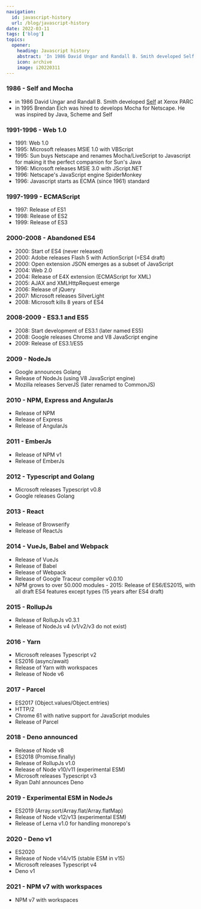```yaml
---
navigation:
  id: javascript-history
  url: /blog/javascript-history
date: 2022-03-11
tags: ['blog']
topics:
  opener:
    heading: Javascript history
    abstract: 'In 1986 David Ungar and Randall B. Smith developed Self at Xerox PARC. Inspired by Java, Scheme and Self Brendan Eich created Javascript in 1995.'
    icon: archive
    image: i20220311
---
```


### 1986 - Self and Mocha

* in 1986 David Ungar and Randall B. Smith developed
  [Self](https://handbook.selflanguage.org/4.5/intro.html) at Xerox PARC
* in 1995 Brendan Eich was hired to develops Mocha for Netscape. He was inspired
  by Java, Scheme and Self

### 1991-1996 - Web 1.0

* 1991: Web 1.0
* 1995: Microsoft releases MSIE 1.0 with VBScript
* 1995: Sun buys Netscape and renames Mocha/LiveScript to Javascript for making
  it the perfect companion for Sun's Java
* 1996: Microsoft releases MSIE 3.0 with JScript.NET
* 1996: Netscape's JavaScript engine SpiderMonkey
* 1996: Javascript starts as ECMA (since 1961) standard

### 1997-1999 - ECMAScript

* 1997: Release of ES1
* 1998: Release of ES2
* 1999: Release of ES3

### 2000-2008 - Abandoned ES4

* 2000: Start of ES4 (never released)
* 2000: Adobe releases Flash 5 with ActionScript (=ES4 draft)
* 2000: Open extension JSON emerges as a subset of JavaScript
* 2004: Web 2.0
* 2004: Release of E4X extension (ECMAScript for XML)
* 2005: AJAX and XMLHttpRequest emerge
* 2006: Release of jQuery
* 2007: Microsoft releases SilverLight
* 2008: Microsoft kills 8 years of ES4

### 2008-2009 - ES3.1 and ES5

* 2008: Start development of ES3.1 (later named ES5)
* 2008: Google releases Chrome and V8 JavaScript engine
* 2009: Release of ES3.1/ES5

### 2009 - NodeJs

* Google announces Golang
* Release of NodeJs (using V8 JavaScript engine)
* Mozilla releases ServerJS (later renamed to CommonJS)

### 2010 - NPM, Express and AngularJs

* Release of NPM
* Release of Express
* Release of AngularJs

### 2011 - EmberJs

* Release of NPM v1
* Release of EmberJs

### 2012 - Typescript and Golang

* Microsoft releases Typescript v0.8
* Google releases Golang

### 2013 - React

* Release of Browserify
* Release of ReactJs

### 2014 - VueJs, Babel and Webpack

* Release of VueJs
* Release of Babel
* Release of Webpack
* Release of Google Traceur compiler v0.0.10
* NPM grows to over 50.000 modules - 2015: Release of ES6/ES2015, with all draft
  ES4 features except types (15 years after ES4 draft)

### 2015 - RollupJs

* Release of RollupJs v0.3.1
* Release of NodeJs v4 (v1/v2/v3 do not exist)

### 2016 - Yarn

* Microsoft releases Typescript v2
* ES2016 (async/await)
* Release of Yarn with workspaces
* Release of Node v6

### 2017 - Parcel

* ES2017 (Object.values/Object.entries)
* HTTP/2
* Chrome 61 with native support for JavaScript modules
* Release of Parcel

### 2018 - Deno announced

* Release of Node v8
* ES2018 (Promise.finally)
* Release of RollupJs v1.0
* Release of Node v10/v11 (experimental ESM)
* Microsoft releases Typescript v3
* Ryan Dahl announces Deno

### 2019 - Experimental ESM in NodeJs

* ES2019 (Array.sort/Array.flat/Array.flatMap)
* Release of Node v12/v13 (experimental ESM)
* Release of Lerna v1.0 for handling monorepo's

### 2020 - Deno v1

* ES2020
* Release of Node v14/v15 (stable ESM in v15)
* Microsoft releases Typescript v4
* Deno v1

### 2021 - NPM v7 with workspaces

* NPM v7 with workspaces
